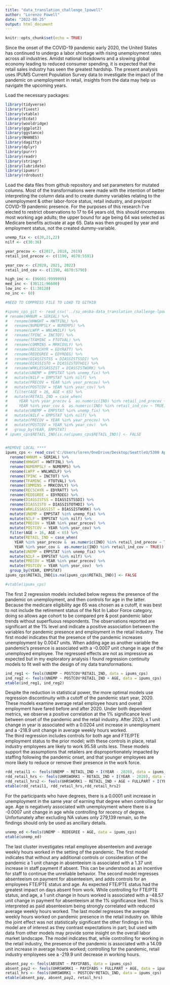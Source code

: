 ---
title: "data_translation_challenge_lpowell"
author: "Lorenzo Powell"
date: "2022-08-25"
output: html_document
---

```{r setup, include=FALSE}
knitr::opts_chunk$set(echo = TRUE)
```
  Since the onset of the COVID-19 pandemic early 2020, the United States has continued to undergo a labor shortage with rising unemployment rates across all industries. Amidst national lockdowns and a slowing global economy leading to reduced consumer spending, it is expected that the retail sales industry has seen the greatest hardship. The present analysis uses IPUMS Current Population Survey data to investigate the impact of the pandemic on unemployment in retail, insights from the data may help us navigate the upcoming years.  

  Load the necessary packages: 
```{r packages, echo = FALSE, warning=FALSE, error=FALSE}
library(tidyverse)
library(fixest)
library(vtable)
library(Ecdat)
library(wooldridge)
library(ggplot2)
library(ggstance)
library(NHANES)
library(dagitty)
library(dplyr)
library(purrr)
library(readr)
library(stringr)
library(lubridate)
library(ipumsr)
library(rdrobust)


```

  Load the data files from github repository and set parameters for mutated columns. Most of the transformations were made with the intention of better interpreting the column data and to create dummy variables relating to the unemployment & other labor-force status, retail industry, and pre/post COVID-19 pandemic presence. 
  For the purposes of this research I've elected to restrict observations to 17 to 64 years old, this should encompass most working age adults; the upper bound for age being 64 was selected as Medicare benefits activate at age 65. Data was then grouped by year and employment status, not the created dummy-variable.
  
```{r Load Data, echo = FALSE, warning=FALSE, error=FALSE, collapse=TRUE}

unemp_fix <- c(20,21,22)
nilf <- c(30:36)

year_precov <- c(2017, 2018, 2019)
retail_ind_precov <- c(1190, 4670:5591)

year_cov <- c(2020, 2021, 2022)
retail_ind_cov <- c(1190, 4670:5790)

high_inc <- (96601:9999999)
med_inc <- (30121:96600)
low_inc <- (1:30120) 
no_inc <- (0)

#NEED TO COMPRESS FILE TO LOAD TO GITHIB

#ipums_cps_git <- read_csv('../su_omsba-data_translation_challenge-lpowell/DATA/cps_00004.dat') %>%
# rename(HHNUM = SERIAL) %>%
#   rename(HHWGHT = HWTFINL) %>%
#   rename(NUMEMPSLY = NUMEMPS) %>%
#   rename(LWFP = WNLWNILF) %>%
#   rename(TPINC = INCTOT) %>%
#   rename(TFAMINC = FTOTVAL) %>%
#   rename(COMMINS = MRKCOVLY) %>%
#   rename(RECSCHYR = EDYRATT) %>%
#   rename(REDEGREE = EDYRDEG) %>%
#   rename(DIASSISTSS = DIASSISTSSDI) %>%
#   rename(DIASSISTO = DIASSISTOTHDI) %>%
#   rename(WRKLESSASSIST = DIASSISTWORK) %>%
#   mutate(UNEMP = EMPSTAT %in% unemp_fix) %>%
#   mutate(NILF = EMPSTAT %in% nilf) %>%
#   mutate(PRECOV = YEAR %in% year_precov) %>%
#   mutate(POSTCOV = YEAR %in% year_cov) %>%
#   filter(AGE > 16, AGE < 65) %>%
#   mutate(RETAIL_IND = case_when(
#     YEAR %in% year_precov &  as.numeric(IND) %in% retail_ind_precov ~ TRUE,
#     YEAR %in% year_cov &  as.numeric(IND) %in% retail_ind_cov ~ TRUE)) %>%
#   mutate(UNEMP = EMPSTAT %in% unemp_fix) %>%
#   mutate(NILF = EMPSTAT %in% nilf) %>%
#   mutate(PRECOV = YEAR %in% year_precov) %>%
#   mutate(POSTCOV = YEAR %in% year_cov)  %>%
#   group_by(YEAR, EMPSTAT)
# ipums_cps$RETAIL_IND[is.na(ipums_cps$RETAIL_IND)] <- FALSE


#REMOVE LOCAL ****
ipums_cps <- read_csv('C:/Users/loren/OneDrive/Desktop/SeattleU/5300 Applied Econometrics/Data Translation Challenge/data_translation_challenge_lpowell/DATA/cps_00004.csv') %>%
  rename(HHNUM = SERIAL) %>%
  rename(HHWGHT = HWTFINL) %>%
  rename(NUMEMPSLY = NUMEMPS) %>%
  rename(LWFP = WNLWNILF) %>%
  rename(TPINC = INCTOT) %>%
  rename(TFAMINC = FTOTVAL) %>%
  rename(COMMINS = MRKCOVLY) %>%
  rename(RECSCHYR = EDYRATT) %>%
  rename(REDEGREE = EDYRDEG) %>%
  rename(DIASSISTSS = DIASSISTSSDI) %>%
  rename(DIASSISTO = DIASSISTOTHDI) %>%
  rename(WRKLESSASSIST = DIASSISTWORK) %>%
  mutate(UNEMP = EMPSTAT %in% unemp_fix) %>%
  mutate(NILF = EMPSTAT %in% nilf) %>%
  mutate(PRECOV = YEAR %in% year_precov) %>%
  mutate(POSTCOV = YEAR %in% year_cov) %>%
  filter(AGE > 16, AGE < 65) %>%
  mutate(RETAIL_IND = case_when(
    YEAR %in% year_precov &  as.numeric(IND) %in% retail_ind_precov ~ TRUE,
    YEAR %in% year_cov &  as.numeric(IND) %in% retail_ind_cov ~ TRUE)) %>%
  mutate(UNEMP = EMPSTAT %in% unemp_fix) %>%
  mutate(NILF = EMPSTAT %in% nilf) %>%
  mutate(PRECOV = YEAR %in% year_precov) %>%
  mutate(POSTCOV = YEAR %in% year_cov)  %>%
  group_by(YEAR, EMPSTAT)
ipums_cps$RETAIL_IND[is.na(ipums_cps$RETAIL_IND)] <- FALSE

#vtable(ipums_cps)


```

  The first 2 regression models included below regress the presence of the pandemic on unemployment, and then controls for age in the latter. Because the medicare eligibility age 65 was chosen as a cutoff, it was best to not include the retirement status of the Not In Labor Force category, doing so allows age cohort to be compared pre & post pandemic labor trends without superfluous respondents.  The observations reported are significant at the 1% level and indicate a positive association between the variables for pandemic presence and employment in the retail industry. The first model indicates that the presence of the pandemic increases unemployment by 0.0047 units. When adding age as another variable the pandemic's presence is associated with a -0.0007 unit change in age of the unemployed employee. The regressed effects are not as impressive as expected but in my exploratory analysis I found regression continuity models to fit well with the design of my data transformations. 

```{r Industry & Unemployment, echo = TRUE, warning=FALSE, error=FALSE}
ind_reg1 <- feols(UNEMP ~ POSTCOV*RETAIL_IND, data = ipums_cps)
ind_reg2 <- feols(UNEMP ~ POSTCOV*RETAIL_IND + AGE, data = ipums_cps)
etable(ind_reg1, ind_reg2)

```

  Despite the reduction in statistical power, the more optimal models use regression discontinuity with a cutoff of the pandemic start year, 2020. These models examine average retail employee hours and overall employment have fared before and after 2020. Under both dependent metrics, we observe a positive correlation at the 1% significance level between onset of the pandemic and the retail industry. After 2020, a 1 unit change in year is associated with a 0.0204 unit increase in unemployment and a -218.9 unit change in average weekly hours worked.  
  The third regression includes controls for both age and FTE/PTE employment status to the prior model; with these controls in place, retail industry employees are likely to work 95.58 units less. 
  These models support the assumptions that retailers are disproportionately impacted by staffing following the pandemic onset, and that younger employees are more likely to reduce or remove their presence in the work force.

```{r Industry % Unemployment/Hours, echo = TRUE, warning=FALSE, error=FALSE}
rdd_retail1 <- feols(UNEMP ~ RETAIL_IND + I(YEAR - 2020), data = ipums_cps)
rdd_retail_hrs <- feols(UHRSWORK1 ~ RETAIL_IND + I(YEAR - 2020), data = ipums_cps)
rdd_retail_hrs2 <- feols(UHRSWORK1 ~ RETAIL_IND + AGE + FULLPART + I(YEAR - 2020), data = ipums_cps)
etable(rdd_retail1, rdd_retail_hrs,rdd_retail_hrs2)

```

  For the participants who have degrees, there is a 0.0001 unit increase in unemployment in the same year of earning that degree when controlling for age. Age is negatively associated with unemployment where there is a -0.0007 unit change in age while controlling for recency of degree. Unfortunately after excluding NA values only 279,139 remain, so the findings should only be used as ancillary details. 

```{r Education & Unemployment, echo = TRUE, warning=FALSE, error=FALSE}
unemp_ed <-feols(UNEMP ~ REDEGREE + AGE, data = ipums_cps)
etable(unemp_ed)

```
  The last cluster investigates retail employee absenteeism and average weekly hours worked in the setting of the pandemic. The first model indicates that without any additional controls or consideration of the pandemic a 1 unit change in absenteeism is associated with a 1.37 unit increase in staff payment if absent. This can be understood as an incentive for staff to continue the unreliable behavior.
    The second model regresses absenteeism on payment for absenteeism, and adds controls for an employees FTE/PTE status and age. As expected FTE/PTE status had the greatest impact on days absent from work. While controlling for FTE/PTE status, and age, a 1 unit change in hours worked is associated with a -48.57 unit change in payment for absenteeism at the 1% significance level. This is interpreted as paid absenteeism being strongly correlated with reduced average weekly hours worked. 
    The last model regresses the average weekly hours worked on pandemic presence in the retail industry on. While the joint effect was not statistically significant the other findings in this model are of interest as they contrast expectations in part; but used with data from other models may provide some insight on the overall labor market landscape. The model indicates that, while controlling for working in the retail industry, the presence of the pandemic is associated with a 14.09 unit increase in average hours worked; controlling for the pandemic, retail industry employees see a -219.9 unit decrease in working hours. 

```{r Paid Absenteeism, echo = TRUE, warning=FALSE, error=FALSE}
absent_pay <- feols(ABSENT ~ PAYIFABS, data = ipums_cps)
absent_pay2 <- feols(UHRSWORK1 ~ PAYIFABS + FULLPART + AGE, data = ipums_cps)
retail_hrs <- feols(UHRSWORK1 ~ POSTCOV*RETAIL_IND, data = ipums_cps)
etable(absent_pay, absent_pay2, retail_hrs)

```
